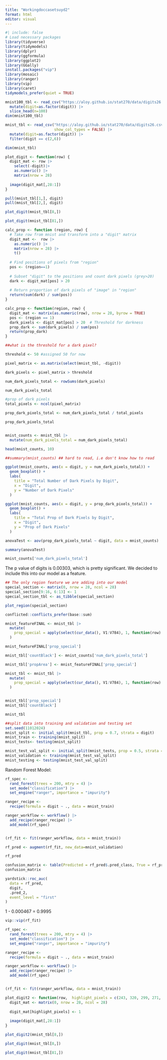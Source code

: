 ```yaml
---
title: "Workingdoccasetsuyd2"
format: html
editor: visual
---
```


```r
#| include: false
# Load necessary packages
library(tidyverse)
library(tidymodels)
library(dplyr)
library(ggformula)
library(ggplot2) 
library(GGally)
install.packages("vip")
library(mosaic)
library(ranger)
library(vip)
library(caret)
tidymodels_prefer(quiet = TRUE) 
```

```r
mnist100_tbl <- read_csv("https://aloy.github.io/stat270/data/digits26.csv", show_col_types = FALSE) |>
  mutate(digit=as.factor(digit)) |>
  slice_head(n=100)
dim(mnist100_tbl)

mnist_tbl <- read_csv("https://aloy.github.io/stat270/data/digits26.csv", 
                      show_col_types = FALSE) |> 
  mutate(digit=as.factor(digit)) |>
  filter(digit == c(2,6))

dim(mnist_tbl)
```

```r
plot_digit <- function(row) {
  digit_mat <- row |>
    select(-digit)|>
    as.numeric() |>
    matrix(nrow = 28)
  
  image(digit_mat[,28:1])
}
```

```r
pull(mnist_tbl[1,], digit)
pull(mnist_tbl[2,], digit)
```

```r
plot_digit(mnist_tbl[8,])

plot_digit(mnist_tbl[81,])
```
```r
calc_prop <- function (region, row) {
  # Take row from mnist and transform into a "digit" matrix
  digit_mat <-  row |>
    as.numeric() |>
    matrix(nrow = 28) |>
    t()
  
  # Find positions of pixels from "region"
  pos <- (region==1)
  
  # Subset "digit" to the positions and count dark pixels (grey>20)
  dark <- digit_mat[pos] > 20 
  
  # Return proportion of dark pixels of "image" in "region"
  return(sum(dark) / sum(pos))
}
```

```r
calc_prop <- function(region, row) {
  digit_mat <- matrix(as.numeric(row), nrow = 28, byrow = TRUE)
  pos <- (region == 1)
  dark_pixels <- digit_mat[pos] > 20  # Threshold for darkness
  prop_dark <- sum(dark_pixels) / sum(pos)
  return(prop_dark)
}

```

```r
##what is the threshold for a dark pixel? 

threshold <- 50 #assigned 50 for now

pixel_matrix <- as.matrix(select(mnist_tbl, -digit))

dark_pixels <- pixel_matrix > threshold

num_dark_pixels_total <- rowSums(dark_pixels)

num_dark_pixels_total

#prop of dark pixels
total_pixels <- ncol(pixel_matrix)

prop_dark_pixels_total <- num_dark_pixels_total / total_pixels 

prop_dark_pixels_total


mnist_counts <- mnist_tbl |>
  mutate(num_dark_pixels_total = num_dark_pixels_total)

head(mnist_counts, 10)

##summary(mnist_counts) ## hard to read, i.e don't know how to read 

ggplot(mnist_counts, aes(x = digit, y = num_dark_pixels_total)) +
  geom_boxplot() +
  labs(
    title = "Total Number of Dark Pixels by Digit",
    x = "Digit",
    y = "Number of Dark Pixels"
  )

ggplot(mnist_counts, aes(x = digit, y = prop_dark_pixels_total)) +
  geom_boxplot() +
  labs(
    title = "Total Prop of Dark Pixels by Digit",
    x = "Digit",
    y = "Prop of Dark Pixels"
  )

anovaTest <- aov(prop_dark_pixels_total ~ digit, data = mnist_counts)

summary(anovaTest)

```


```r
mnist_counts['num_dark_pixels_total']
```

The p value of digits is 0.00303, which is pretty significant. We decided to include this into our model as a feature.
```r
## The only region feature we are adding into our model
special_section <- matrix(0, nrow = 28, ncol = 28)
special_section[9:16, 6:13] <- 1
special_section_tbl <- as_tibble(special_section)

plot_region(special_section)
```


```r

conflicted::conflicts_prefer(base::sum)

mnist_featureFINAL <- mnist_tbl |>
  mutate(
    prop_special = apply(select(cur_data(), V1:V784), 1, function(row) calc_prop(special_section, row)) 
  )

mnist_featureFINAL['prop_special']
```

```r
mnist_tbl['countBlack'] <- mnist_counts['num_dark_pixels_total']

mnist_tbl['propArea'] <- mnist_featureFINAL['prop_special']

mnist_tbl <- mnist_tbl |>
  mutate(
    prop_special = apply(select(cur_data(), V1:V784), 1, function(row) calc_prop(special_section, row))
  )


mnist_tbl['prop_special']
mnist_tbl['countBlack']

```

```r
mnist_tbl
```

```r
##split data into training and validation and testing set 
set.seed(11012024)
mnist_split <- initial_split(mnist_tbl, prop = 0.7, strata = digit)
mnist_train <- training(mnist_split)
mnist_tests<- testing(mnist_split)

mnist_test_val_split <- initial_split(mnist_tests, prop = 0.5, strata = digit)
mnist_validation <- training(mnist_test_val_split)
mnist_testing <- testing(mnist_test_val_split)

```

Random Forest Model:
```r
rf_spec <- 
  rand_forest(trees = 200, mtry = 4) |>
  set_mode("classification") |>
  set_engine("ranger", importance = "impurity")

ranger_recipe <- 
  recipe(formula = digit ~ ., data = mnist_train)

ranger_workflow <- workflow() |>
  add_recipe(ranger_recipe) |>
  add_model(rf_spec) 


(rf_fit <- fit(ranger_workflow, data = mnist_train))
```

```r
rf_pred <- augment(rf_fit, new_data=mnist_validation)
```

```r
rf_pred
```

```r
confusion_matrix <- table(Predicted = rf_pred$.pred_class, True = rf_pred$digit)
confusion_matrix
```


```r
yardstick::roc_auc(
  data = rf_pred,
  digit,
  .pred_2,
  event_level = "first"
)
```
1 - 0.000467 = 0.9995


```r
vip::vip(rf_fit)
```

```r
rf_spec <- 
  rand_forest(trees = 200, mtry = 4) |>
  set_mode("classification") |>
  set_engine("ranger", importance = "impurity")

ranger_recipe <- 
  recipe(formula = digit ~ ., data = mnist_train)

ranger_workflow <- workflow() |>
  add_recipe(ranger_recipe) |>
  add_model(rf_spec) 


(rf_fit <- fit(ranger_workflow, data = mnist_train))
```


```r
plot_digit2 <- function(row,  highlight_pixels = c(243, 320, 299, 271, 376, 374, 346, 319, 348)) {
  digit_mat <- matrix(0, nrow = 28, ncol = 28)
  
  digit_mat[highlight_pixels] <- 1
  
  image(digit_mat[,28:1])
}
```

```r
plot_digit2(mnist_tbl[8,])
```


```r
plot_digit(mnist_tbl[8,])

plot_digit(mnist_tbl[81,])
```



